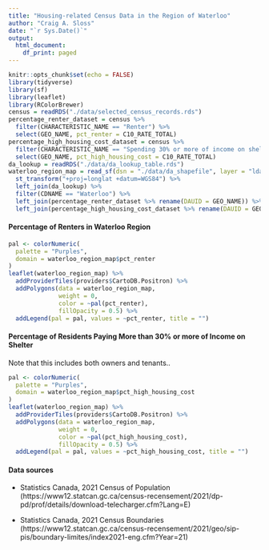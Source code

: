 ```yaml
---
title: "Housing-related Census Data in the Region of Waterloo"
author: "Craig A. Sloss"
date: "`r Sys.Date()`"
output:
  html_document:
    df_print: paged
---
```


```r
knitr::opts_chunk$set(echo = FALSE)
library(tidyverse)
library(sf)
library(leaflet)
library(RColorBrewer)
census = readRDS("./data/selected_census_records.rds")
percentage_renter_dataset = census %>%
  filter(CHARACTERISTIC_NAME == "Renter") %>%
  select(GEO_NAME, pct_renter = C10_RATE_TOTAL)
percentage_high_housing_cost_dataset = census %>%
  filter(CHARACTERISTIC_NAME == "Spending 30% or more of income on shelter costs") %>%
  select(GEO_NAME, pct_high_housing_cost = C10_RATE_TOTAL)
da_lookup = readRDS("./data/da_lookup_table.rds")
waterloo_region_map = read_sf(dsn = "./data/da_shapefile", layer = "lda_000b21a_e") %>%
  st_transform("+proj=longlat +datum=WGS84") %>%
  left_join(da_lookup) %>%
  filter(CDNAME == "Waterloo") %>%
  left_join(percentage_renter_dataset %>% rename(DAUID = GEO_NAME)) %>%
  left_join(percentage_high_housing_cost_dataset %>% rename(DAUID = GEO_NAME))
```

#### Percentage of Renters in Waterloo Region

```r
pal <- colorNumeric(
  palette = "Purples",
  domain = waterloo_region_map$pct_renter
)
leaflet(waterloo_region_map) %>%
  addProviderTiles(providers$CartoDB.Positron) %>%
  addPolygons(data = waterloo_region_map,
              weight = 0,
              color = ~pal(pct_renter),
              fillOpacity = 0.5) %>%
  addLegend(pal = pal, values = ~pct_renter, title = "") 
```

#### Percentage of Residents Paying More than 30% or more of Income on Shelter

Note that this includes both owners and tenants..

```r
pal <- colorNumeric(
  palette = "Purples",
  domain = waterloo_region_map$pct_high_housing_cost
)
leaflet(waterloo_region_map) %>%
  addProviderTiles(providers$CartoDB.Positron) %>%
  addPolygons(data = waterloo_region_map,
              weight = 0,
              color = ~pal(pct_high_housing_cost),
              fillOpacity = 0.5) %>%
  addLegend(pal = pal, values = ~pct_high_housing_cost, title = "") 
```

#### Data sources 

* Statistics Canada, 2021 Census of Population (https://www12.statcan.gc.ca/census-recensement/2021/dp-pd/prof/details/download-telecharger.cfm?Lang=E)

* Statistics Canada, 2021 Census Boundaries (https://www12.statcan.gc.ca/census-recensement/2021/geo/sip-pis/boundary-limites/index2021-eng.cfm?Year=21)

